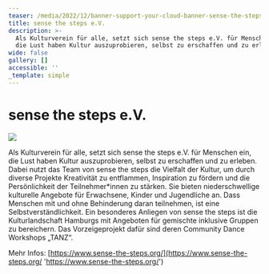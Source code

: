 ```yaml
---
teaser: /media/2022/12/banner-support-your-cloud-banner-sense-the-steps-1-1.jpg
title: sense the steps e.V.
description: >-
  Als Kulturverein für alle, setzt sich sense the steps e.V. für Menschen ein,
  die Lust haben Kultur auszuprobieren, selbst zu erschaffen und zu erleben.
wide: false
gallery: []
accessible: ''
_template: simple
---
```


# sense the steps e.V.

![](/media/2022/12/banner-support-your-cloud-banner-sense-the-steps-1-1.jpg)

Als Kulturverein für alle, setzt sich sense the steps e.V. für Menschen ein, die Lust haben Kultur auszuprobieren, selbst zu erschaffen und zu erleben. Dabei nutzt das Team von sense the steps die Vielfalt der Kultur, um durch diverse Projekte Kreativität zu entflammen, Inspiration zu fördern und die Persönlichkeit der Teilnehmer\*innen zu stärken. Sie bieten niederschwellige kulturelle Angebote für Erwachsene, Kinder und Jugendliche an. Dass Menschen mit und ohne Behinderung daran teilnehmen, ist eine Selbstverständlichkeit. Ein besonderes Anliegen von sense the steps ist die Kulturlandschaft Hamburgs mit Angeboten für gemischte inklusive Gruppen zu bereichern. Das Vorzeigeprojekt dafür sind deren Community Dance Workshops „TANZ“.

Mehr Infos: [https://www.sense-the-steps.org/](https://www.sense-the-steps.org/ 'https://www.sense-the-steps.org/')
